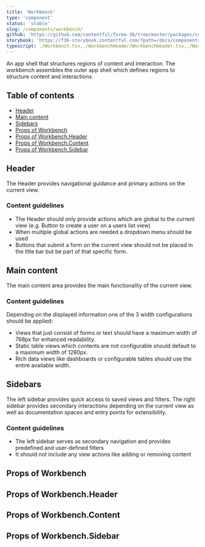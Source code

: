 ```yaml
---
title: 'Workbench'
type: 'component'
status: 'stable'
slug: /components/workbench/
github: 'https://github.com/contentful/forma-36/tree/master/packages/components/workbench'
storybook: 'https://f36-storybook.contentful.com/?path=/docs/components-workbench--basic'
typescript: ./Workbench.tsx,./WorkbenchHeader/WorkbenchHeader.tsx,./WorkbenchContent/WorkbenchContent.tsx,./WorkbenchSidebar/WorkbenchSidebar.tsx
---
```



An app shell that structures regions of content and interaction.
The workbench assembles the outer app shell which defines regions to structure content and interactions.

## Table of contents

- [Header](#header)
- [Main content](#main-content)
- [Sidebars](#sidebars)
- [Props of Workbench](#props-of-workbench)
- [Props of Workbench.Header](#props-of-workbenchheader)
- [Props of Workbench.Content](#props-of-workbenchcontent)
- [Props of Workbench.Sidebar](#props-of-workbenchsidebar)

## Header

The Header provides navigational guidance and primary actions on the current view.

### Content guidelines

- The Header should only provide actions which are global to the current view (e.g. Button to create a user on a users list view)
- When multiple global actions are needed a dropdown menu should be used
- Buttons that submit a form on the current view should not be placed in the title bar but be part of that specific form.

## Main content

The main content area provides the main functionality of the current view.

### Content guidelines

Depending on the displayed information one of the 3 width configurations should be applied:

- Views that just consist of forms or text should have a maximum width of 768px for enhanced readability.
- Static table views which contents are not configurable should default to a maximum width of 1280px.
- Rich data views like dashboards or configurable tables should use the entire available width.

## Sidebars

The left sidebar provides quick access to saved views and filters.
The right sidebar provides secondary interactions depending on the current view as well as documentation spaces and entry points for extensibility.

### Content guidelines

- The left sidebar serves as secondary navigation and provides predefined and user-defined filters
- It should not include any view actions like adding or removing content

## Props of Workbench

<Props of="Workbench" />

## Props of Workbench.Header

<Props of="WorkbenchHeader" />

## Props of Workbench.Content

<Props of="WorkbenchContent" />

## Props of Workbench.Sidebar

<Props of="WorkbenchSidebar" />
